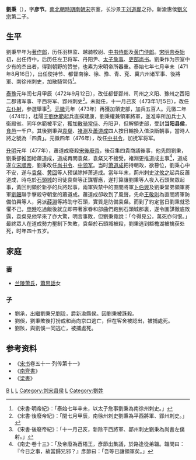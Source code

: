 '''劉秉'''（{{bd|433年||477年||catIdx=L}}），字'''彦节'''。[[南北朝時期|南北朝時期]][[南朝宋|南朝宋]]宗室，长沙景王[[刘道鄰|刘道鄰]]之孙，新渝惠侯[[劉义宗|劉义宗]]第二子。

== 生平 ==
劉秉早年为[[著作郎|著作郎]]，历任羽林监、越骑校尉、[[中书侍郎|中书侍郎]]及[[黄门侍郎|黄门侍郎]]。[[宋明帝|宋明帝]][[泰始_(刘宋)|泰始]]初，出任侍中，后历任左卫将军、丹阳尹、[[太子詹事|太子詹事]]、[[吏部尚书|吏部尚书]]。劉秉作为宗室中少有的杰出者，得到朝野的赞誉，也素为宋明帝所器重。泰始七年七月辛未（471年8月16日），出任使持节、都督南徐、徐、豫、青、兗、冀六州诸军事、後將軍、南徐州刺史，加散騎常侍<ref>《宋書·明帝紀》：「泰始七年辛未，以太子詹事劉秉為南徐州刺史。」</ref>。

[[泰豫|泰豫]]元年闰七月甲辰（472年9月12日），改任都督郢州、司州之义阳、豫州之西阳二郡诸军事、平西将军、郢州刺史<ref>《宋書·後廢帝紀》：「閏七月甲辰，南徐州刺史劉秉為平西將軍、郢州刺史。」</ref>。未就任，十一月己亥（473年1月5日），改任[[左仆射|左仆射]]，參選舉事<ref>《宋書·後廢帝紀》：「十一月己亥，新除平西將軍、郢州刺史劉秉為尚書左僕射。」</ref>。[[元徽_(年号)|元徽]]元年（473年）再獲加領吏部，加兵五百人。元徽二年（474年），桂陽王[[劉休範|劉休範]]起兵直撲建康，劉秉權兼領軍將軍，並准率所加兵士入衞殿省。同年休範被平定，獲加[[散骑常侍|散骑常侍]]、丹阳尹，但解領吏部，受封'''当阳县侯'''，[[食邑|食邑]]一千户。其後劉秉與[[袁粲|袁粲]]、[[褚淵|褚淵]]及[[蕭道成|蕭道成]]四人按日輪換入值決斷朝事，當時人將之號為「四貴」。元徽四年（476年），改任[[中书令|中书令]]，加抚军将军。

[[升明|升明]]元年（477年），蕭道成廢殺[[宋後廢帝|宋後廢帝]]，後召集四貴商議後事，他先問劉秉，劉秉卻推回給蕭道成，道成再問袁粲，袁粲又不接受，褚淵更推道成主事<ref>《南史·卷十三》：「及帝廢為蒼梧王，彥節出集議，於路逢從弟韞。韞問曰：『今日之事，故當歸兄邪？』彥節曰：「吾等已讓領軍矣。」</ref>，道成遂立[[宋順帝|宋順帝]]，劉秉改任[[尚书令|尚书令]]、[[中领军|中领军]]。当时[[萧道成|萧道成]]把持朝政，欲篡位，劉秉心中不安，遂与[[袁粲|袁粲]]、[[黄回|黄回]]等人预谋除掉萧道成。當年年末，荊州刺史[[沈攸之|沈攸之]]起兵反蕭道成，時屯於[[石頭城|石頭城]]的司徒袁粲等正謀響應，遂打算讓劉秉等人夜入石頭聚眾起事，黃回則領於新亭的兵將起事，兩軍與禁中的直閤將軍[[卜伯興|卜伯興]]及劉秉堂弟領軍將軍[[劉韞|劉韞]]聯手擊殺守朝堂的蕭道成。蕭道成卻收到了風聲，先命[[王敬則|王敬則]]為直閤將軍防備伯興等人，另派[[薛淵|薛淵]]等將助守石頭，實質是防備袁粲。而到了約定當日劉秉就恐懼不己，[[申時|申時]]吃過飯後就立即帶著家眷和部曲們跑到石頭城那裏，遂令圖謀徹底敗露，袁粲見他早來了亦大驚，明言事敗，但劉秉竟說：「今得見公，萬死亦何恨。」最終眾人在道成勢力壓制下失敗，袁粲於石頭城被殺，劉秉逃到额檐湖被擒获处死，时年四十五岁。

== 家庭 ==
=== 妻 ===
*[[兰陵萧氏|兰陵萧氏]]，[[蕭思話|蕭思話]]女

=== 子 ===
*劉承，出繼劉秉兄[[刘玠_(刘宋)|劉玠]]，爵新渝縣侯。因劉秉被誅殺。
*劉俁，劉秉敗後打扮成和尚向京口逃亡，但在客舍被認出，被捕處死。
*劉陔，與劉俁一同逃亡，被捕處死。

==参考资料==
*《[[宋书|宋书]]卷五十一·列传第十一》
*《[[南齊書|南齊書]]》
*《[[梁書|梁書]]》
{{reflist}}

[[Category:刘宋宗室|B]]
[[Category:刘宋尚书令|L]]
[[Category:刘宋武官|L]]
[[Category:刘宋县侯|Category:刘宋县侯]]
[[Category:刘宋被处决者|L]]
[[Category:劉姓|Category:劉姓]]